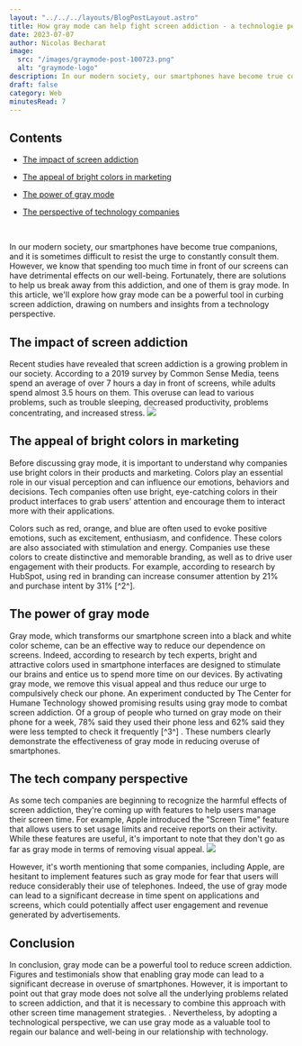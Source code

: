 ```yaml
---
layout: "../../../layouts/BlogPostLayout.astro"
title: How gray mode can help fight screen addiction - a technologie perspective
date: 2023-07-07
author: Nicolas Becharat
image:
  src: "/images/graymode-post-100723.png"
  alt: "graymode-logo"
description: In our modern society, our smartphones have become true companions, and it is sometimes difficult to resist the urge to constantly consult them. However, we know that spending too much time in front of our screens can have detrimental effects on our well-being. Fortunately, there are solutions to help us break away from this addiction. 
draft: false
category: Web
minutesRead: 7
---
```

## Contents

* [The impact of screen addiction](#l-impact-de-l-addiction-aux-screens)

* [The appeal of bright colors in marketing](#the-appeal-of-bright-colors-in-marketing)

* [The power of gray mode](#the-power-of-gray-mode)

* [The perspective of technology companies](#the-perspective-of-technology-companies)

<br/>

In our modern society, our smartphones have become true companions, and it is sometimes difficult to resist the urge to constantly consult them. However, we know that spending too much time in front of our screens can have detrimental effects on our well-being. Fortunately, there are solutions to help us break away from this addiction, and one of them is gray mode. In this article, we'll explore how gray mode can be a powerful tool in curbing screen addiction, drawing on numbers and insights from a technology perspective.

## The impact of screen addiction

Recent studies have revealed that screen addiction is a growing problem in our society. According to a 2019 survey by Common Sense Media, teens spend an average of over 7 hours a day in front of screens, while adults spend almost 3.5 hours on them. This overuse can lead to various problems, such as trouble sleeping, decreased productivity, problems concentrating, and increased stress.
<img src="https://lh3.googleusercontent.com/drive-viewer/AITFw-yrcbc_HjMEnQPk7YiaXKYM92lIw37yDQGFt5WTrsMF7XMwY7YLXzZjG-2fS27ylQgJZi24pGALEkFdiLwPAxGraOo0=s2560" class="max-w-full h-auto block m- self" />

## The appeal of bright colors in marketing

Before discussing gray mode, it is important to understand why companies use bright colors in their products and marketing. Colors play an essential role in our visual perception and can influence our emotions, behaviors and decisions. Tech companies often use bright, eye-catching colors in their product interfaces to grab users' attention and encourage them to interact more with their applications.

Colors such as red, orange, and blue are often used to evoke positive emotions, such as excitement, enthusiasm, and confidence. These colors are also associated with stimulation and energy. Companies use these colors to create distinctive and memorable branding, as well as to drive user engagement with their products. For example, according to research by HubSpot, using red in branding can increase consumer attention by 21% and purchase intent by 31% [^2^].

## The power of gray mode

Gray mode, which transforms our smartphone screen into a black and white color scheme, can be an effective way to reduce our dependence on screens. Indeed, according to research by tech experts, bright and attractive colors used in smartphone interfaces are designed to stimulate our brains and entice us to spend more time on our devices. By activating gray mode, we remove this visual appeal and thus reduce our urge to compulsively check our phone.
An experiment conducted by The Center for Humane Technology showed promising results using gray mode to combat screen addiction. Of a group of people who turned on gray mode on their phone for a week, 78% said they used their phone less and 62% said they were less tempted to check it frequently [^3^] . These numbers clearly demonstrate the effectiveness of gray mode in reducing overuse of smartphones.
## The tech company perspective

As some tech companies are beginning to recognize the harmful effects of screen addiction, they're coming up with features to help users manage their screen time. For example, Apple introduced the "Screen Time" feature that allows users to set usage limits and receive reports on their activity. While these features are useful, it's important to note that they don't go as far as gray mode in terms of removing visual appeal.
<img src="https://lh3.googleusercontent.com/drive-viewer/AITFw-zIH4cgOG6JcDzml7vZN67I-dByQOte9H_DL-jJGzECWIr7lIva3QYYpUKwsT2Dx5G3qnXI8FGpX5YDlTgGAUs79uuN=s1600" class="max-w-[60 %] h-auto block m-auto" />

However, it's worth mentioning that some companies, including Apple, are hesitant to implement features such as gray mode for fear that users will reduce considerably their use of telephones. Indeed, the use of gray mode can lead to a significant decrease in time spent on applications and screens, which could potentially affect user engagement and revenue generated by advertisements.

## Conclusion

In conclusion, gray mode can be a powerful tool to reduce screen addiction. Figures and testimonials show that enabling gray mode can lead to a significant decrease in overuse of smartphones. However, it is important to point out that gray mode does not solve all the underlying problems related to screen addiction, and that it is necessary to combine this approach with other screen time management strategies. . Nevertheless, by adopting a technological perspective, we can use gray mode as a valuable tool to regain our balance and well-being in our relationship with technology.